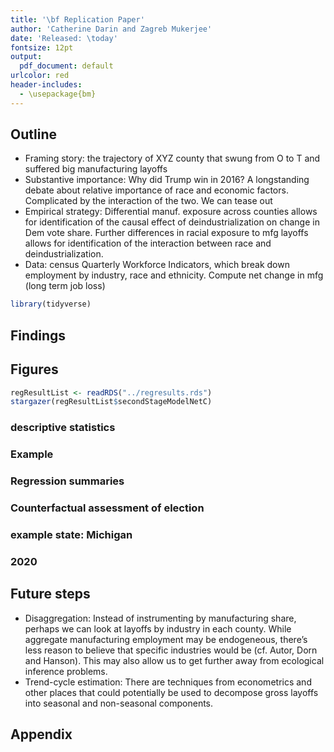 ```yaml
---
title: '\bf Replication Paper'
author: 'Catherine Darin and Zagreb Mukerjee'
date: 'Released: \today'
fontsize: 12pt
output:
  pdf_document: default
urlcolor: red
header-includes:
  - \usepackage{bm}
---
```


## Outline
- Framing story: the trajectory of XYZ county that swung from O to T and suffered big manufacturing layoffs
- Substantive importance: Why did Trump win in 2016? A longstanding debate about relative importance of race and economic factors. Complicated by the interaction of the two. We can tease out 
- Empirical strategy: Differential manuf. exposure across counties allows for identification of the causal effect of deindustrialization on change in Dem vote share. Further differences in racial exposure to mfg layoffs allows for identification of the interaction between race and deindustrialization. 
- Data: census Quarterly Workforce Indicators, which break down employment by industry, race and ethnicity. Compute net change in mfg (long term job loss)

```r
library(tidyverse)
```

## Findings

## Figures
```r
regResultList <- readRDS("../regresults.rds")
stargazer(regResultList$secondStageModelNetC)

```


### descriptive statistics



### Example


### Regression summaries

### Counterfactual assessment of election

### example state: Michigan

### 2020

## Future steps

- Disaggregation: Instead of instrumenting by manufacturing share, perhaps we can look at layoffs by industry in each county. While aggregate manufacturing employment may be endogeneous, there's less reason to believe that specific industries would be (cf. Autor, Dorn and Hanson). This may also allow us to get further away from ecological inference problems.
- Trend-cycle estimation: There are techniques from econometrics and other places that could potentially be used to decompose gross layoffs into seasonal and non-seasonal components. 

## Appendix